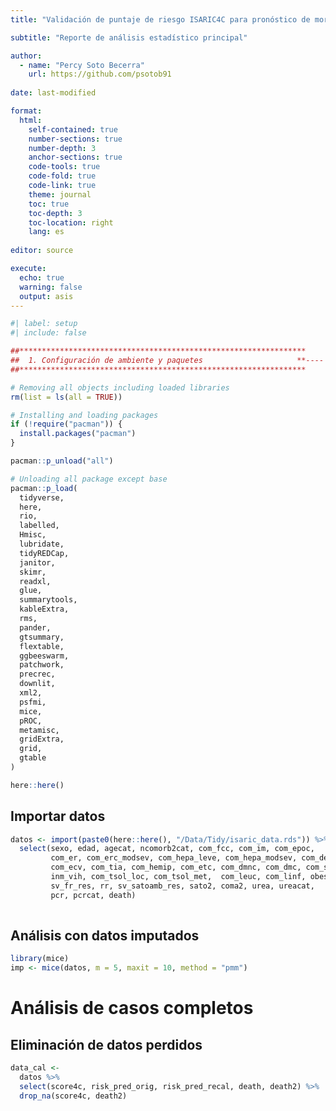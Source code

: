 ```yaml
---
title: "Validación de puntaje de riesgo ISARIC4C para pronóstico de mortalidad en pacientes con COVID-19 evaluados en la admisión al servicio de emergencias en un hospital de referencia nacional en Lima, Perú."

subtitle: "Reporte de análisis estadístico principal"

author: 
  - name: "Percy Soto Becerra"
    url: https://github.com/psotob91
    
date: last-modified

format:
  html:
    self-contained: true
    number-sections: true
    number-depth: 3
    anchor-sections: true
    code-tools: true
    code-fold: true
    code-link: true
    theme: journal
    toc: true
    toc-depth: 3
    toc-location: right
    lang: es
    
editor: source

execute: 
  echo: true
  warning: false
  output: asis
---
```


```r
#| label: setup
#| include: false

##****************************************************************
##  1. Configuración de ambiente y paquetes                     **----
##****************************************************************

# Removing all objects including loaded libraries
rm(list = ls(all = TRUE))

# Installing and loading packages
if (!require("pacman")) {
  install.packages("pacman")
}

pacman::p_unload("all") 

# Unloading all package except base
pacman::p_load(
  tidyverse, 
  here, 
  rio, 
  labelled, 
  Hmisc, 
  lubridate,
  tidyREDCap, 
  janitor, 
  skimr, 
  readxl, 
  glue, 
  summarytools, 
  kableExtra, 
  rms, 
  pander, 
  gtsummary,
  flextable, 
  ggbeeswarm, 
  patchwork, 
  precrec, 
  downlit, 
  xml2, 
  psfmi, 
  mice, 
  pROC, 
  metamisc, 
  gridExtra, 
  grid,
  gtable
) 

```

```r
here::here()
```

## Importar datos

```r
datos <- import(paste0(here::here(), "/Data/Tidy/isaric_data.rds")) %>% 
  select(sexo, edad, agecat, ncomorb2cat, com_fcc, com_im, com_epoc, 
         com_er, com_erc_modsev, com_hepa_leve, com_hepa_modsev, com_demen, 
         com_ecv, com_tia, com_hemip, com_etc, com_dmnc, com_dmc, com_sida, 
         inm_vih, com_tsol_loc, com_tsol_met,  com_leuc, com_linf, obesidad_sino, 
         sv_fr_res, rr, sv_satoamb_res, sato2, coma2, urea, ureacat, 
         pcr, pcrcat, death)
  
```

## Análisis con datos imputados

```r
library(mice)
imp <- mice(datos, m = 5, maxit = 10, method = "pmm")
```



# Análisis de casos completos

## Eliminación de datos perdidos

```r
data_cal <- 
  datos %>% 
  select(score4c, risk_pred_orig, risk_pred_recal, death, death2) %>% 
  drop_na(score4c, death2)
```

